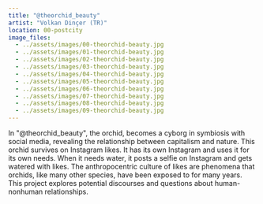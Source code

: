 ```yaml
---
title: "@theorchid_beauty"
artist: "Volkan Dinçer (TR)"
location: 00-postcity
image_files:
  - ../assets/images/00-theorchid-beauty.jpg
  - ../assets/images/01-theorchid-beauty.jpg
  - ../assets/images/02-theorchid-beauty.jpg
  - ../assets/images/03-theorchid-beauty.jpg
  - ../assets/images/04-theorchid-beauty.jpg
  - ../assets/images/05-theorchid-beauty.jpg
  - ../assets/images/06-theorchid-beauty.jpg
  - ../assets/images/07-theorchid-beauty.jpg
  - ../assets/images/08-theorchid-beauty.jpg
  - ../assets/images/09-theorchid-beauty.jpg
---
```


In "@theorchid_beauty", the orchid, becomes a cyborg in symbiosis with social media, revealing the relationship between capitalism and nature.
This orchid survives on Instagram likes. It has its own Instagram and uses it for its own needs. When it needs water, it posts a selfie on Instagram and gets watered with likes.
The anthropocentric culture of likes are phenomena that orchids, like many other species, have been exposed to for many years. This project explores potential discourses and questions about human-nonhuman relationships.
